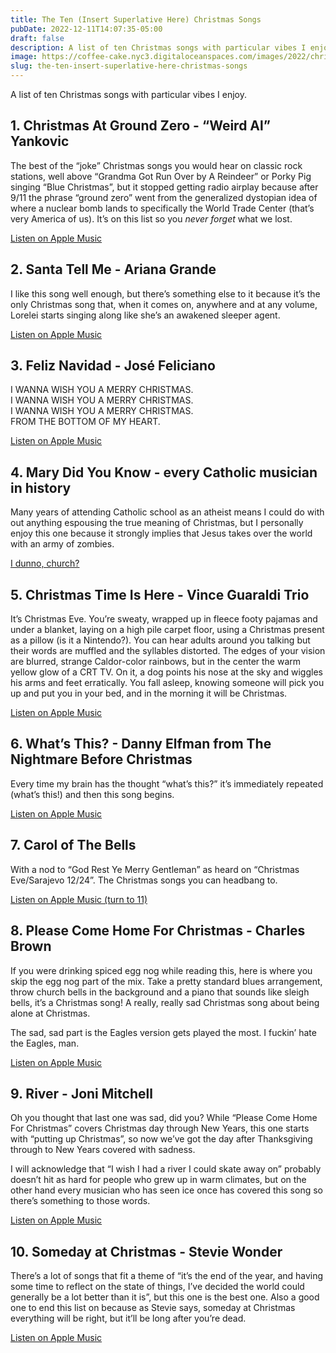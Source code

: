 ```yaml
---
title: The Ten (Insert Superlative Here) Christmas Songs
pubDate: 2022-12-11T14:07:35-05:00
draft: false
description: A list of ten Christmas songs with particular vibes I enjoy.
image: https://coffee-cake.nyc3.digitaloceanspaces.com/images/2022/christmas-jake.jpeg
slug: the-ten-insert-superlative-here-christmas-songs
---
```


A list of ten Christmas songs with particular vibes I enjoy.

## 1. Christmas At Ground Zero - “Weird Al” Yankovic
The best of the “joke” Christmas songs you would hear on classic rock stations, well above “Grandma Got Run Over by A Reindeer” or Porky Pig singing “Blue Christmas”, but it stopped getting radio airplay because after 9/11 the phrase “ground zero” went from the generalized dystopian idea of where a nuclear bomb lands to specifically the World Trade Center (that’s very America of us). It’s on this list so you _never forget_ what we lost.

[Listen on Apple Music](https://music.apple.com/us/album/christmas-at-ground-zero/250494835?i=250494908)

## 2. Santa Tell Me - Ariana Grande
I like this song well enough, but there’s something else to it because it’s the only Christmas song that, when it comes on, anywhere and at any volume, Lorelei starts singing along like she’s an awakened sleeper agent.

[Listen on Apple Music](https://music.apple.com/us/album/santa-tell-me/1444319981?i=1444319982)

## 3. Feliz Navidad - José Feliciano
I WANNA WISH YOU A MERRY CHRISTMAS.\
I WANNA WISH YOU A MERRY CHRISTMAS.\
I WANNA WISH YOU A MERRY CHRISTMAS.\
FROM THE BOTTOM OF MY HEART.

[Listen on Apple Music](https://music.apple.com/us/album/feliz-navidad/255615877?i=255615879)

## 4. Mary Did You Know - every Catholic musician in history
Many years of attending Catholic school as an atheist means I could do with out anything espousing the true meaning of Christmas, but I personally enjoy this one because it strongly implies that Jesus takes over the world with an army of zombies.

[I dunno, church?](https://www.vatican.va/content/vatican/en.html)

## 5. Christmas Time Is Here - Vince Guaraldi Trio
It’s Christmas Eve. You’re sweaty, wrapped up in fleece footy pajamas and under a blanket, laying on a high pile carpet floor, using a Christmas present as a pillow (is it a Nintendo?). You can hear adults around you talking but their words are muffled and the syllables distorted. The edges of your vision are blurred, strange Caldor-color rainbows, but in the center the warm yellow glow of a CRT TV. On it, a dog points his nose at the sky and wiggles his arms and feet erratically. You fall asleep, knowing someone will pick you up and put you in your bed, and in the morning it will be Christmas.

[Listen on Apple Music](https://music.apple.com/us/album/christmas-time-is-here-vocal-version/1440948781?i=1440949308)

## 6. What’s This? - Danny Elfman from The Nightmare Before Christmas
Every time my brain has the thought “what’s this?” it’s immediately repeated (what’s this!) and then this song begins.

[Listen on Apple Music](https://music.apple.com/us/album/whats-this/1440662430?i=1440662601)

## 7. Carol of The Bells
With a nod to “God Rest Ye Merry Gentleman” as heard on “Christmas Eve/Sarajevo 12/24”. The Christmas songs you can headbang to.

[Listen on Apple Music (turn to 11)](https://music.apple.com/us/album/christmas-sarajevo-12-24-instrumental/206345419?i=206345482)

## 8. Please Come Home For Christmas - Charles Brown
If you were drinking spiced egg nog while reading this, here is where you skip the egg nog part of the mix. Take a pretty standard blues arrangement, throw church bells in the background and a piano that sounds like sleigh bells, it’s a Christmas song! A really, really sad Christmas song about being alone at Christmas.

The sad, sad part is the Eagles version gets played the most. I fuckin’ hate the Eagles, man.

[Listen on Apple Music](https://music.apple.com/us/album/please-come-home-for-christmas/214325415?i=214325498)

## 9. River - Joni Mitchell
Oh you thought that last one was sad, did you? While “Please Come Home For Christmas” covers Christmas day through New Years, this one starts with “putting up Christmas”, so now we’ve got the day after Thanksgiving through to New Years covered with sadness.

I will acknowledge that “I wish I had a river I could skate away on” probably doesn’t hit as hard for people who grew up in warm climates, but on the other hand every musician who has seen ice once has covered this song so there’s something to those words.

[Listen on Apple Music](https://music.apple.com/us/album/river/1492263092?i=1492263130)

## 10. Someday at Christmas - Stevie Wonder
There’s a lot of songs that fit a theme of “it’s the end of the year, and having some time to reflect on the state of things, I’ve decided the world could generally be a lot better than it is”, but this one is the best one. Also a good one to end this list on because as Stevie says, someday at Christmas everything will be right, but it’ll be long after you’re dead.

[Listen on Apple Music](https://music.apple.com/us/album/someday-at-christmas/1443206142?i=1443206146)